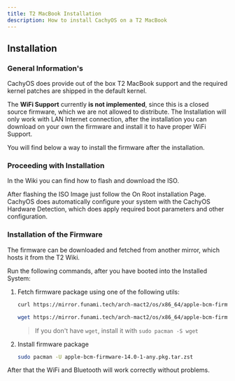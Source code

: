 ```yaml
---
title: T2 MacBook Installation
description: How to install CachyOS on a T2 MacBook
---
```



## Installation

### General Information's

CachyOS does provide out of the box T2 MacBook support and the required kernel patches are shipped in the default kernel.

The **WiFi Support** currently **is not implemented**, since this is a closed source firmware, which we are not allowed to distribute.
The Installation will only work with LAN Internet connection, after the installation you can download on your own the firmware and install it to have proper WiFi Support.

You will find below a way to install the firmware after the installation.

### Proceeding with Installation

In the Wiki you can find how to flash and download the ISO.

After flashing the ISO Image just follow the On Root installation Page.
CachyOS does automatically configure your system with the CachyOS Hardware Detection, which does apply required boot parameters and other configuration.

### Installation of the Firmware

The firmware can be downloaded and fetched from another mirror, which hosts it from the T2 Wiki.

Run the following commands, after you have booted into the Installed System:

<Steps>

1. Fetch firmware package using one of the following utils:

    <Tabs>

    <TabItem label="using curl">

    ```sh
    curl https://mirror.funami.tech/arch-mact2/os/x86_64/apple-bcm-firmware-14.0-1-any.pkg.tar.zst -o apple-bcm-firmware-14.0-1-any.pkg.tar.zst
    ```
    
    </TabItem>
    <TabItem label="using wget">
    
    ```sh
    wget https://mirror.funami.tech/arch-mact2/os/x86_64/apple-bcm-firmware-14.0-1-any.pkg.tar.zst
    ```
    > If you don't have `wget`, install it with `sudo pacman -S wget`
    
    </TabItem>
    </Tabs>

2. Install firmware package
    ```sh
    sudo pacman -U apple-bcm-firmware-14.0-1-any.pkg.tar.zst
    ```

</Steps>

After that the WiFi and Bluetooth will work correctly without problems.


